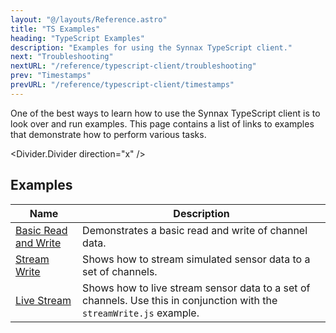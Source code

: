 ```yaml
---
layout: "@/layouts/Reference.astro"
title: "TS Examples"
heading: "TypeScript Examples"
description: "Examples for using the Synnax TypeScript client."
next: "Troubleshooting"
nextURL: "/reference/typescript-client/troubleshooting"
prev: "Timestamps"
prevURL: "/reference/typescript-client/timestamps"
---
```



One of the best ways to learn how to use the Synnax TypeScript client is to look
over and run examples. This page contains a list of links to examples that
demonstrate how to perform various tasks.

<Divider.Divider direction="x" />

## Examples

| Name                                                                                                             | Description                                                                                                           |
| ---------------------------------------------------------------------------------------------------------------- | --------------------------------------------------------------------------------------------------------------------- |
| [Basic Read and Write](https://github.com/synnaxlabs/synnax/tree/main/client/ts/examples/node/basicReadWrite.js) | Demonstrates a basic read and write of channel data.                                                                  |
| [Stream Write](https://github.com/synnaxlabs/synnax/tree/main/client/ts/examples/node/streamWrite.js)            | Shows how to stream simulated sensor data to a set of channels.                                                       |
| [Live Stream](https://github.com/synnaxlabs/synnax/tree/main/client/ts/examples/node/liveStream.js)              | Shows how to live stream sensor data to a set of channels. Use this in conjunction with the `streamWrite.js` example. |
